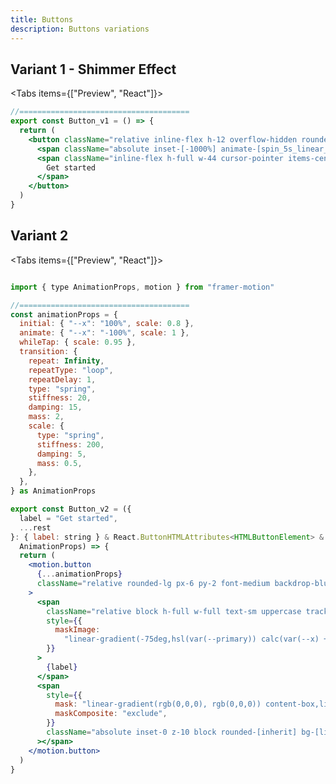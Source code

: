 ```yaml
---
title: Buttons
description: Buttons variations
---
```




## Variant 1 - Shimmer Effect

<Tabs items={["Preview", "React"]}>
  <Tab value="Preview">
  <div className="flex-row-center pt-4">
    <Button_v1 />
  </div>
  </Tab>
  <Tab value="React">

```jsx
//======================================
export const Button_v1 = () => {
  return (
    <button className="relative inline-flex h-12 overflow-hidden rounded-full p-[2px] shadow-lg focus:outline-none focus:ring-1 focus:ring-zinc-400 focus:ring-offset-2 focus:ring-offset-zinc-50">
      <span className="absolute inset-[-1000%] animate-[spin_5s_linear_infinite_reverse] dark:bg-[conic-gradient(from_90deg_at_50%_50%,#fff_0%,#000_7%)] bg-[conic-gradient(from_90deg_at_50%_50%,#000_0%,#fff_5%)]" />
      <span className="inline-flex h-full w-44 cursor-pointer items-center justify-center rounded-full bg-primary-900 px-3 py-1 font-semibold text-zinc-800 dark:text-zinc-200 backdrop-blur-xl bg-white/30 dark:bg-zinc-900/50">
        Get started
      </span> 
    </button>
  )
}
```
</Tab>
</Tabs>

## Variant 2

<Tabs items={["Preview", "React"]}>
  <Tab value="Preview">
  <div className="flex-row-center pt-4">
    <Button_v2 />
  </div>
  </Tab>
  <Tab value="React">

```jsx

import { type AnimationProps, motion } from "framer-motion"

//======================================
const animationProps = {
  initial: { "--x": "100%", scale: 0.8 },
  animate: { "--x": "-100%", scale: 1 },
  whileTap: { scale: 0.95 },
  transition: {
    repeat: Infinity,
    repeatType: "loop",
    repeatDelay: 1,
    type: "spring",
    stiffness: 20,
    damping: 15,
    mass: 2,
    scale: {
      type: "spring",
      stiffness: 200,
      damping: 5,
      mass: 0.5,
    },
  },
} as AnimationProps

export const Button_v2 = ({
  label = "Get started",
  ...rest
}: { label: string } & React.ButtonHTMLAttributes<HTMLButtonElement> &
  AnimationProps) => {
  return (
    <motion.button
      {...animationProps}
      className="relative rounded-lg px-6 py-2 font-medium backdrop-blur-xl transition-[box-shadow] duration-300 ease-in-out hover:shadow dark:bg-[radial-gradient(circle_at_50%_0%,hsla(0,0,98%,0.1)_0%,transparent_60%)] dark:hover:shadow-[0_0_20px_hsla(0,0,98%,0.1)]"
    >
      <span
        className="relative block h-full w-full text-sm uppercase tracking-wide text-[rgb(0,0,0,65%)] dark:font-light dark:text-[rgb(255,255,255,90%)]"
        style={{
          maskImage:
            "linear-gradient(-75deg,hsl(var(--primary)) calc(var(--x) + 20%),transparent calc(var(--x) + 30%),hsl(var(--primary)) calc(var(--x) + 100%))",
        }}
      >
        {label}
      </span>
      <span
        style={{
          mask: "linear-gradient(rgb(0,0,0), rgb(0,0,0)) content-box,linear-gradient(rgb(0,0,0), rgb(0,0,0))",
          maskComposite: "exclude",
        }}
        className="absolute inset-0 z-10 block rounded-[inherit] bg-[linear-gradient(-75deg,hsla(0,0,98%,0.1)_calc(var(--x)+20%),hsl(var(--primary)/50%)_calc(var(--x)+25%),hsla(0,0,98%,0.1)_calc(var(--x)+100%))] p-px"
      ></span>
    </motion.button>
  )
}

```
</Tab>
</Tabs>

